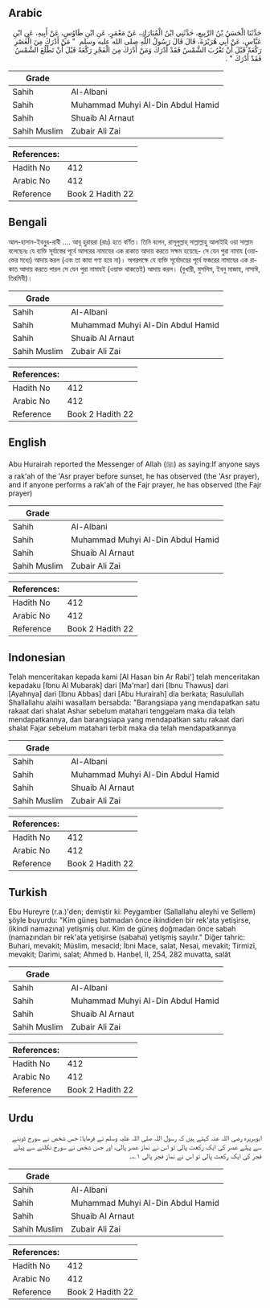 ## Arabic


<div dir="rtl" lang="ar" style={{fontSize:'larger',backgroundColor:'#f8f9fa',padding:20}}>
حَدَّثَنَا الْحَسَنُ بْنُ الرَّبِيعِ، حَدَّثَنِي ابْنُ الْمُبَارَكِ، عَنْ مَعْمَرٍ، عَنِ ابْنِ طَاوُسٍ، عَنْ أَبِيهِ، عَنِ ابْنِ عَبَّاسٍ، عَنْ أَبِي هُرَيْرَةَ، قَالَ قَالَ رَسُولُ اللَّهِ صلى الله عليه وسلم ‏ "‏ مَنْ أَدْرَكَ مِنَ الْعَصْرِ رَكْعَةً قَبْلَ أَنْ تَغْرُبَ الشَّمْسُ فَقَدْ أَدْرَكَ وَمَنْ أَدْرَكَ مِنَ الْفَجْرِ رَكْعَةً قَبْلَ أَنْ تَطْلُعَ الشَّمْسُ فَقَدْ أَدْرَكَ ‏"‏ ‏.‏
</div>
<div style={{backgroundColor:'#f8f9fa',padding:20, marginBottom: 10}}><table> <thead> <tr> <th>Grade</th> <th></th> </tr> </thead> <tbody> <tr><td>Sahih</td><td>Al-Albani</td></tr><tr><td>Sahih</td><td>Muhammad Muhyi Al-Din Abdul Hamid</td></tr><tr><td>Sahih</td><td>Shuaib Al Arnaut</td></tr><tr><td>Sahih Muslim</td><td>Zubair Ali Zai</td></tr></tbody></table><table> <thead> <tr> <th>References:</th> <th></th> </tr> </thead> <tbody><tr><td>Hadith No</td><td>412</td></tr><tr><td>Arabic No</td><td>412</td></tr><tr><td>Reference</td><td>Book 2 Hadith 22</td></tr></tbody></table></div>

## Bengali


<div dir="ltr" lang="bn" style={{fontSize:'larger',backgroundColor:'#f8f9fa',padding:20}}>
আল-হাসান-ইবনুুর-রাবী .... আবূ হুরায়রা (রাঃ) হতে বর্ণিত। তিনি বলেন, রাসূলুল্লাহ্ সাল্লাল্লাহু আলাইহি ওয়া সাল্লাম বলেছেনঃ যে ব্যক্তি সূর্যাস্তের পূর্বে আসরের নামাযের এক রাকাত আদায় করতে সক্ষম হয়েছে- সে যেন পুরা নামায (ওয়াক্তের মধ্যে) আদায় করল (এবং তা কাযা গণ্য হবে না)। অপরপক্ষে যে ব্যক্তি সূর্যোদয়ের পূর্বে ফজরের নামাযের এক রাকাত আদায় করতে পারল সে যেন পুরা নামাযই (ওয়াক্ত থাকতেই) আদায় করল। (বুখারী, মুসলিম, ইবনু মাজাহ, নাসাঈ, তিরমিযী)।
</div>
<div style={{backgroundColor:'#f8f9fa',padding:20, marginBottom: 10}}><table> <thead> <tr> <th>Grade</th> <th></th> </tr> </thead> <tbody> <tr><td>Sahih</td><td>Al-Albani</td></tr><tr><td>Sahih</td><td>Muhammad Muhyi Al-Din Abdul Hamid</td></tr><tr><td>Sahih</td><td>Shuaib Al Arnaut</td></tr><tr><td>Sahih Muslim</td><td>Zubair Ali Zai</td></tr></tbody></table><table> <thead> <tr> <th>References:</th> <th></th> </tr> </thead> <tbody><tr><td>Hadith No</td><td>412</td></tr><tr><td>Arabic No</td><td>412</td></tr><tr><td>Reference</td><td>Book 2 Hadith 22</td></tr></tbody></table></div>

## English


<div dir="ltr" lang="en" style={{fontSize:'larger',backgroundColor:'#f8f9fa',padding:20}}>
Abu Hurairah reported the Messenger of Allah (ﷺ) as saying:If anyone says a rak'ah of the 'Asr prayer before sunset, he has observed (the 'Asr prayer), and if anyone performs a rak'ah of the Fajr prayer, he has observed (the Fajr prayer)
</div>
<div style={{backgroundColor:'#f8f9fa',padding:20, marginBottom: 10}}><table> <thead> <tr> <th>Grade</th> <th></th> </tr> </thead> <tbody> <tr><td>Sahih</td><td>Al-Albani</td></tr><tr><td>Sahih</td><td>Muhammad Muhyi Al-Din Abdul Hamid</td></tr><tr><td>Sahih</td><td>Shuaib Al Arnaut</td></tr><tr><td>Sahih Muslim</td><td>Zubair Ali Zai</td></tr></tbody></table><table> <thead> <tr> <th>References:</th> <th></th> </tr> </thead> <tbody><tr><td>Hadith No</td><td>412</td></tr><tr><td>Arabic No</td><td>412</td></tr><tr><td>Reference</td><td>Book 2 Hadith 22</td></tr></tbody></table></div>

## Indonesian


<div dir="ltr" lang="id" style={{fontSize:'larger',backgroundColor:'#f8f9fa',padding:20}}>
Telah menceritakan kepada kami [Al Hasan bin Ar Rabi'] telah menceritakan kepadaku [Ibnu Al Mubarak] dari [Ma'mar] dari [Ibnu Thawus] dari [Ayahnya] dari [Ibnu Abbas] dari [Abu Hurairah] dia berkata; Rasulullah Shallallahu alaihi wasallam bersabda: "Barangsiapa yang mendapatkan satu rakaat dari shalat Ashar sebelum matahari tenggelam maka dia telah mendapatkannya, dan barangsiapa yang mendapatkan satu rakaat dari shalat Fajar sebelum matahari terbit maka dia telah mendapatkannya
</div>
<div style={{backgroundColor:'#f8f9fa',padding:20, marginBottom: 10}}><table> <thead> <tr> <th>Grade</th> <th></th> </tr> </thead> <tbody> <tr><td>Sahih</td><td>Al-Albani</td></tr><tr><td>Sahih</td><td>Muhammad Muhyi Al-Din Abdul Hamid</td></tr><tr><td>Sahih</td><td>Shuaib Al Arnaut</td></tr><tr><td>Sahih Muslim</td><td>Zubair Ali Zai</td></tr></tbody></table><table> <thead> <tr> <th>References:</th> <th></th> </tr> </thead> <tbody><tr><td>Hadith No</td><td>412</td></tr><tr><td>Arabic No</td><td>412</td></tr><tr><td>Reference</td><td>Book 2 Hadith 22</td></tr></tbody></table></div>

## Turkish


<div dir="ltr" lang="tr" style={{fontSize:'larger',backgroundColor:'#f8f9fa',padding:20}}>
Ebu Hureyre (r.a.)'den; demiştir ki: Peygamber (Sallallahu aleyhi ve Sellem) şöyle buyurdu: "Kim güneş batmadan önce ikindiden bir rek'ata yetişirse, (ikindi namazına) yetişmiş olur. Kim de güneş doğmadan önce sabah (namazından bir rek'ata yetişirse (sabaha) yetişmiş sayılır." Diğer tahric: Buhari, mevakit; Müslim, mesacid; İbni Mace, salat, Nesai, mevakit; Tirmizî, mevakit; Darimi, salat; Ahmed b. Hanbel, II, 254, 282 muvatta, salât
</div>
<div style={{backgroundColor:'#f8f9fa',padding:20, marginBottom: 10}}><table> <thead> <tr> <th>Grade</th> <th></th> </tr> </thead> <tbody> <tr><td>Sahih</td><td>Al-Albani</td></tr><tr><td>Sahih</td><td>Muhammad Muhyi Al-Din Abdul Hamid</td></tr><tr><td>Sahih</td><td>Shuaib Al Arnaut</td></tr><tr><td>Sahih Muslim</td><td>Zubair Ali Zai</td></tr></tbody></table><table> <thead> <tr> <th>References:</th> <th></th> </tr> </thead> <tbody><tr><td>Hadith No</td><td>412</td></tr><tr><td>Arabic No</td><td>412</td></tr><tr><td>Reference</td><td>Book 2 Hadith 22</td></tr></tbody></table></div>

## Urdu


<div dir="rtl" lang="ur" style={{fontSize:'larger',backgroundColor:'#f8f9fa',padding:20}}>
ابوہریرہ رضی اللہ عنہ کہتے ہیں کہ رسول اللہ صلی اللہ علیہ وسلم نے فرمایا: جس شخص نے سورج ڈوبنے سے پہلے عصر کی ایک رکعت پالی تو اس نے نماز عصر پالی، اور جس شخص نے سورج نکلنے سے پہلے فجر کی ایک رکعت پالی تو اس نے نماز فجر پالی ۱؎۔
</div>
<div style={{backgroundColor:'#f8f9fa',padding:20, marginBottom: 10}}><table> <thead> <tr> <th>Grade</th> <th></th> </tr> </thead> <tbody> <tr><td>Sahih</td><td>Al-Albani</td></tr><tr><td>Sahih</td><td>Muhammad Muhyi Al-Din Abdul Hamid</td></tr><tr><td>Sahih</td><td>Shuaib Al Arnaut</td></tr><tr><td>Sahih Muslim</td><td>Zubair Ali Zai</td></tr></tbody></table><table> <thead> <tr> <th>References:</th> <th></th> </tr> </thead> <tbody><tr><td>Hadith No</td><td>412</td></tr><tr><td>Arabic No</td><td>412</td></tr><tr><td>Reference</td><td>Book 2 Hadith 22</td></tr></tbody></table></div>